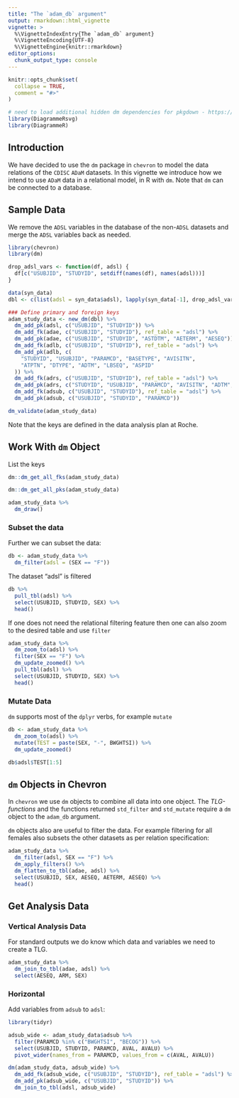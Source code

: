 ```yaml
---
title: "The `adam_db` argument"
output: rmarkdown::html_vignette
vignette: >
  %\VignetteIndexEntry{The `adam_db` argument}
  %\VignetteEncoding{UTF-8}
  %\VignetteEngine{knitr::rmarkdown}
editor_options:
  chunk_output_type: console
---
```


```r
knitr::opts_chunk$set(
  collapse = TRUE,
  comment = "#>"
)

# need to load additional hidden dm dependencies for pkgdown - https://github.com/cynkra/dm/blob/v1.0.0/R/pkgdown.R#L17
library(DiagrammeRsvg)
library(DiagrammeR)
```

## Introduction

We have decided to use the `dm` package in `chevron` to model the data relations of the `CDISC` `ADaM` datasets. In this
vignette we introduce how we intend to use `ADaM` data in a relational model, in R with `dm`. Note that `dm` can be
connected to a database.

## Sample Data

We remove the `ADSL` variables in the database of the non-`ADSL` datasets and merge the `ADSL` variables back as needed.

```r
library(chevron)
library(dm)

drop_adsl_vars <- function(df, adsl) {
  df[c("USUBJID", "STUDYID", setdiff(names(df), names(adsl)))]
}

data(syn_data)
dbl <- c(list(adsl = syn_data$adsl), lapply(syn_data[-1], drop_adsl_vars, adsl = syn_data$adsl))

### Define primary and foreign keys
adam_study_data <- new_dm(dbl) %>%
  dm_add_pk(adsl, c("USUBJID", "STUDYID")) %>%
  dm_add_fk(adae, c("USUBJID", "STUDYID"), ref_table = "adsl") %>%
  dm_add_pk(adae, c("USUBJID", "STUDYID", "ASTDTM", "AETERM", "AESEQ")) %>%
  dm_add_fk(adlb, c("USUBJID", "STUDYID"), ref_table = "adsl") %>%
  dm_add_pk(adlb, c(
    "STUDYID", "USUBJID", "PARAMCD", "BASETYPE", "AVISITN",
    "ATPTN", "DTYPE", "ADTM", "LBSEQ", "ASPID"
  )) %>%
  dm_add_fk(adrs, c("USUBJID", "STUDYID"), ref_table = "adsl") %>%
  dm_add_pk(adrs, c("STUDYID", "USUBJID", "PARAMCD", "AVISITN", "ADTM", "RSSEQ")) %>%
  dm_add_fk(adsub, c("USUBJID", "STUDYID"), ref_table = "adsl") %>%
  dm_add_pk(adsub, c("USUBJID", "STUDYID", "PARAMCD"))

dm_validate(adam_study_data)
```

Note that the keys are defined in the data analysis plan at Roche.

## Work With `dm` Object

List the keys

```r
dm::dm_get_all_fks(adam_study_data)
```

```r
dm::dm_get_all_pks(adam_study_data)
```

```r
adam_study_data %>%
  dm_draw()
```

### Subset the data

Further we can subset the data:

```r
db <- adam_study_data %>%
  dm_filter(adsl = (SEX == "F"))
```

The dataset "adsl" is filtered

```r
db %>%
  pull_tbl(adsl) %>%
  select(USUBJID, STUDYID, SEX) %>%
  head()
```

If one does not need the relational filtering feature then one can also zoom to the desired table and use `filter`

```r
adam_study_data %>%
  dm_zoom_to(adsl) %>%
  filter(SEX == "F") %>%
  dm_update_zoomed() %>%
  pull_tbl(adsl) %>%
  select(USUBJID, STUDYID, SEX) %>%
  head()
```

### Mutate Data

`dm` supports most of the `dplyr` verbs, for example `mutate`

```r
db <- adam_study_data %>%
  dm_zoom_to(adsl) %>%
  mutate(TEST = paste(SEX, "-", BWGHTSI)) %>%
  dm_update_zoomed()

db$adsl$TEST[1:5]
```

## `dm` Objects in Chevron

In `chevron` we use `dm` objects to combine all data into one object. The *TLG-functions* and the functions returned
`std_filter` and `std_mutate` require a `dm` object to the `adam_db` argument.

`dm` objects also are useful to filter the data. For example filtering for all females also subsets the other datasets
as per relation specification:

```r
adam_study_data %>%
  dm_filter(adsl, SEX == "F") %>%
  dm_apply_filters() %>%
  dm_flatten_to_tbl(adae, adsl) %>%
  select(USUBJID, SEX, AESEQ, AETERM, AESEQ) %>%
  head()
```

## Get Analysis Data

### Vertical Analysis Data

For standard outputs we do know which data and variables we need to create a TLG.

```r
adam_study_data %>%
  dm_join_to_tbl(adae, adsl) %>%
  select(AESEQ, ARM, SEX)
```

### Horizontal

Add variables from `adsub` to `adsl`:

```r
library(tidyr)

adsub_wide <- adam_study_data$adsub %>%
  filter(PARAMCD %in% c("BWGHTSI", "BECOG")) %>%
  select(USUBJID, STUDYID, PARAMCD, AVAL, AVALU) %>%
  pivot_wider(names_from = PARAMCD, values_from = c(AVAL, AVALU))

dm(adam_study_data, adsub_wide) %>%
  dm_add_fk(adsub_wide, c("USUBJID", "STUDYID"), ref_table = "adsl") %>%
  dm_add_pk(adsub_wide, c("USUBJID", "STUDYID")) %>%
  dm_join_to_tbl(adsl, adsub_wide)
```
